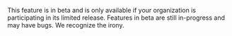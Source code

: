 <Alert>

This feature is in beta and is only available if your organization is participating in its limited release. Features in beta are still in-progress and may have bugs. We recognize the irony.

</Alert>
